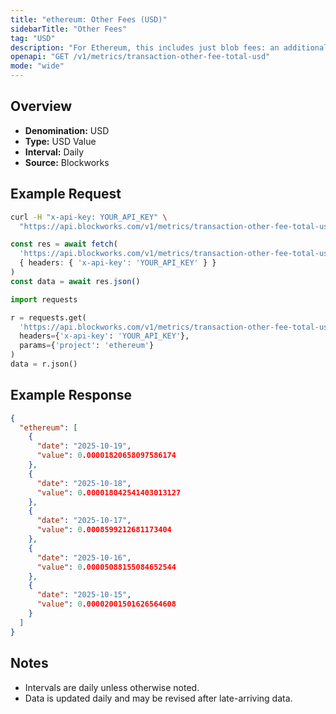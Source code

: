 ```yaml
---
title: "ethereum: Other Fees (USD)"
sidebarTitle: "Other Fees"
tag: "USD"
description: "For Ethereum, this includes just blob fees: an additional fee for transactions that post data to \"blobs,\" which are specialized data availability solutions for L2 blockchains."
openapi: "GET /v1/metrics/transaction-other-fee-total-usd"
mode: "wide"
---
```


## Overview

- **Denomination:** USD
- **Type:** USD Value
- **Interval:** Daily
- **Source:** Blockworks

## Example Request

<CodeGroup>

```bash cURL
curl -H "x-api-key: YOUR_API_KEY" \
  "https://api.blockworks.com/v1/metrics/transaction-other-fee-total-usd?project=ethereum"
```

```typescript TypeScript
const res = await fetch(
  'https://api.blockworks.com/v1/metrics/transaction-other-fee-total-usd?project=ethereum',
  { headers: { 'x-api-key': 'YOUR_API_KEY' } }
)
const data = await res.json()
```

```python Python
import requests

r = requests.get(
  'https://api.blockworks.com/v1/metrics/transaction-other-fee-total-usd',
  headers={'x-api-key': 'YOUR_API_KEY'},
  params={'project': 'ethereum'}
)
data = r.json()
```

</CodeGroup>

## Example Response

```json
{
  "ethereum": [
    {
      "date": "2025-10-19",
      "value": 0.00001820658097586174
    },
    {
      "date": "2025-10-18",
      "value": 0.000018042541403013127
    },
    {
      "date": "2025-10-17",
      "value": 0.0008599212681173404
    },
    {
      "date": "2025-10-16",
      "value": 0.00005088155084652544
    },
    {
      "date": "2025-10-15",
      "value": 0.00002001501626564608
    }
  ]
}
```

## Notes
- Intervals are daily unless otherwise noted.
- Data is updated daily and may be revised after late-arriving data.